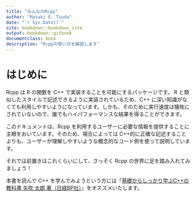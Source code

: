 ```yaml
--- 
title: "みんなのRcpp"
author: "Masaki E. Tsuda"
date: "`r Sys.Date()`"
site: bookdown::bookdown_site
output: bookdown::gitbook
documentclass: book
description: "Rcppの使い方を解説します"
---
```



# はじめに {-}

Rcpp は R の関数を C++ で実装することを可能にするパッケージです。 R と類似したスタイルで記述できるように実装されているため、C++ に深い知識がなくても利用しやすいようになっています。しかも、そのために実行速度は犠牲にされていないので、誰でもハイパフォーマンスな結果を得ることができます。

このドキュメントは、Rcpp を利用するユーザーに必要な情報を提供することに主眼をおいています。そのため、場合によっては C++的に正確な記述することよりも、ユーザーが理解しやすいような概念的なコード例を使って説明しています。

それでは前置きはこれくらいにして、さっそく Rcpp の世界に足を踏み入れてみましょう！

本書を読んで C++ を学んでみようという方には「[基礎からしっかり学ぶC++の教科書 矢吹 太朗 著（日経BP社）](http://www.nikkeibp.co.jp/atclpubmkt/book/17/P98930/)」をオススメいたします。



